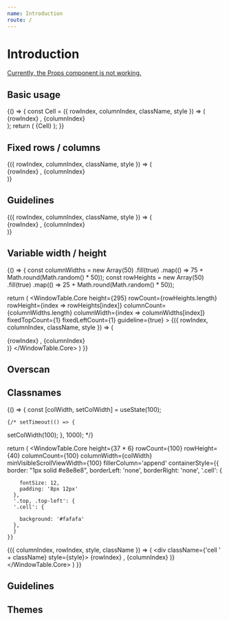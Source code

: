 ```yaml
---
name: Introduction
route: /
---
```



# Introduction

<Props of={WindowTable.Core} />

[Currently, the Props component is not working.](https://github.com/pedronauck/docz/issues/717)

## Basic usage

<Playground>
{() => {
  const Cell = ({ rowIndex, columnIndex, className, style }) => (
      <div className={className} style={style}>
        {rowIndex} , {columnIndex}
      </div>
    );
  return (
    <WindowTable.Core
      height={295}
      rowCount={100}
      rowHeight={40}
      columnCount={100}
      columnWidth={100}
    >
    {Cell}
    </WindowTable.Core>
  );
}}
</Playground>

## Fixed rows / columns

<Playground>
<WindowTable.Core
  height={295}
  rowCount={100}
  rowHeight={40}
  columnCount={100}
  columnWidth={100}
  fixedTopCount={1}
  fixedLeftCount={1}
>
{({ rowIndex, columnIndex, className, style }) => (
  <div className={className} style={style}>
    {rowIndex} , {columnIndex}
  </div>
)}
</WindowTable.Core>
</Playground>


## Guidelines

<Playground>
<WindowTable.Core
  height={295}
  rowCount={100}
  rowHeight={40}
  columnCount={100}
  columnWidth={100}
  fixedTopCount={1}
  fixedLeftCount={1}
  guideline={true}
>
{({ rowIndex, columnIndex, className, style }) => (
  <div className={className} style={style}>
    {rowIndex} , {columnIndex}
  </div>
)}
</WindowTable.Core>
</Playground>

## Variable width / height

<Playground>
{() => {
  const columnWidths = new Array(50)
    .fill(true)
    .map(() => 75 + Math.round(Math.random() * 50));
  const rowHeights = new Array(50)
    .fill(true)
    .map(() => 25 + Math.round(Math.random() * 50));

  return (
    <WindowTable.Core
      height={295}
      rowCount={rowHeights.length}
      rowHeight={index => rowHeights[index]}
      columnCount={columnWidths.length}
      columnWidth={index => columnWidths[index]}
      fixedTopCount={1}
      fixedLeftCount={1}
      guideline={true}
    >
    {({ rowIndex, columnIndex, className, style }) => (
      <div className={className} style={style}>
        {rowIndex} , {columnIndex}
      </div>
    )}
    </WindowTable.Core>
  )
}}
</Playground>

## Overscan


## Classnames



<Playground>
  {() => {
    const [colWidth, setColWidth] = useState(100);

    {/* setTimeout(() => {
setColWidth(100);
    }, 1000); */}

return (
  <WindowTable.Core
    height={37 * 6}
    rowCount={100}
    rowHeight={40}
    columnCount={100}
    columnWidth={colWidth}
    minVisibleScrollViewWidth={100}
    fillerColumn='append'
    containerStyle={{
      border: "1px solid #e8e8e8",
      borderLeft: 'none',
      borderRight: 'none',
      '.cell': {
        
        fontSize: 12,
        padding: '8px 12px'
      },
      '.top, .top-left': {
      '.cell': {
        
        background: '#fafafa'
      },
      }
    }}
    
    
  >
  {({ columnIndex, rowIndex, style, className }) => (
    <div className={'cell ' + className} style={style}>
      {rowIndex} , {columnIndex}
    </div>
  )}
  </WindowTable.Core>
)
  }}

</Playground>





## Guidelines



## Themes